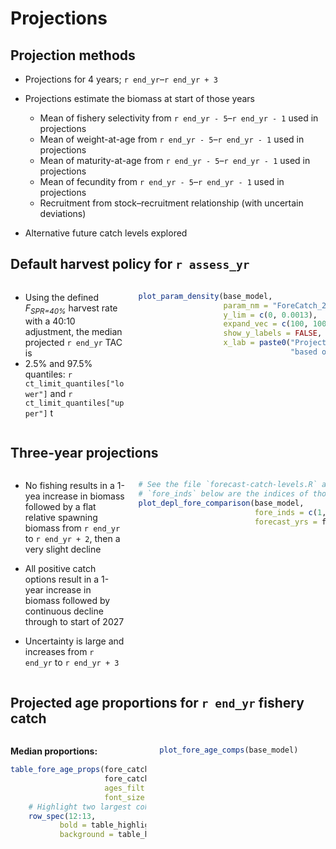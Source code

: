 # Projections

## Projection methods

* Projections for 4 years; `r end_yr`--`r end_yr + 3`

* Projections estimate the biomass at start of those years
  - Mean of fishery selectivity from `r end_yr - 5`--`r end_yr - 1` used in
    projections
  - Mean of weight-at-age from `r end_yr - 5`--`r end_yr - 1` used in
    projections
  - Mean of maturity-at-age from `r end_yr - 5`--`r end_yr - 1` used in
    projections
  - Mean of fecundity from `r end_yr - 5`--`r end_yr - 1` used in
    projections
  - Recruitment from stock--recruitment relationship (with uncertain deviations)

* Alternative future catch levels explored

## Default harvest policy for `r assess_yr`
:::::: {.columns}
::: {.column width="38%"}
* Using the defined *F~SPR=40%~* harvest rate with a 40:10 adjustment, the
  median projected `r end_yr` TAC is \textbf{`r ct_limit_quantiles["median"]` t}
* 2.5% and 97.5% quantiles: `r ct_limit_quantiles["lower"]` and
  `r ct_limit_quantiles["upper"]` t
:::

::: {.column width="62%"}
```r

plot_param_density(base_model,
                   param_nm = "ForeCatch_2024",
                   y_lim = c(0, 0.0013),
                   expand_vec = c(100, 100),
                   show_y_labels = FALSE,
                   x_lab = paste0("Projected ", assess_yr, " catch (kt) ",
                                  "based on the default harvesy policy"))
```
:::
::::::

## Three-year projections
:::::: {.columns}
::: {.column width="38%"}
- No fishing results in a 1-yea increase in biomass followed by a flat
  relative spawning biomass from `r end_yr` to `r end_yr + 2`, then a
  very slight decline

- All positive catch options result in a 1-year increase in biomass followed
  by continuous decline through to start of 2027
  
- Uncertainty is large and increases from `r end_yr` to `r end_yr + 3`
:::

::: {.column width="62%"}
```r

# See the file `forecast-catch-levels.R` at the list called `ct_levels`. The values in
# `fore_inds` below are the indices of those forecast values in that list.
plot_depl_fore_comparison(base_model,
                          fore_inds = c(1, 2, 6, 12, 14),
                          forecast_yrs = forecast_yrs)
```
:::
::::::

## Projected age proportions for `r end_yr` fishery catch
:::::: {.columns}
::: {.column width="45%"}
**Median proportions:**
```r

table_fore_age_props(fore_catch_prop,
                     fore_catch_prop_wt,
                     ages_filt = 1:15,
                     font_size = 8) |> 
    # Highlight two largest cohorts
    row_spec(12:13,
           bold = table_highlight_bold,
           background = table_highlight_color)
```
:::

::: {.column width="55%"}
```r
plot_fore_age_comps(base_model)
```
:::
::::::
